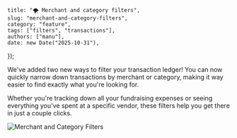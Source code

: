     title: "🌪️ Merchant and category filters",
    slug: "merchant-and-category-filters",
    category: "feature",
    tags: ["filters", "transactions"],
    authors: ["manu"],
    date: new Date("2025-10-31"),
});

We've added two new ways to filter your transaction ledger! You can now quickly narrow down transactions by merchant or category, making it way easier to find exactly what you're looking for. 

Whether you're tracking down all your fundraising expenses or seeing everything you've spent at a specific vendor, these filters help you get there in just a couple clicks. 

![Merchant and Category Filters](https://hc-cdn.hel1.your-objectstorage.com/s/v3/5d7a2d96c339bfbe8b271ad162fc537f3f897601_pawelzmarlak-2025-11-01t00_14_08.570z.png)